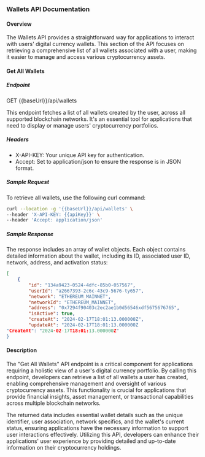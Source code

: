 ### Wallets API Documentation

#### Overview

The Wallets API provides a straightforward way for applications to interact with users' digital currency wallets. This section of the API focuses on retrieving a comprehensive list of all wallets associated with a user, making it easier to manage and access various cryptocurrency assets.

#### Get All Wallets

##### Endpoint

GET \{\{baseUrl\}\}/api/wallets

This endpoint fetches a list of all wallets created by the user, across all supported blockchain networks. It's an essential tool for applications that need to display or manage users' cryptocurrency portfolios.

##### Headers

- X-API-KEY: Your unique API key for authentication.
- Accept: Set to application/json to ensure the response is in JSON format.

##### Sample Request

To retrieve all wallets, use the following curl command:

```sh
curl --location -g '{{baseUrl}}/api/wallets' \
--header 'X-API-KEY: {{apiKey}}' \
--header 'Accept: application/json'
```

##### Sample Response

The response includes an array of wallet objects. Each object contains detailed information about the wallet, including its ID, associated user ID, network, address, and activation status:

```json
[
    {
        "id": "134a9423-0524-4dfc-85b0-057567",
        "userId": "a2667393-2c6c-43c9-5676-ty657",
        "network": "ETHEREUM_MAINNET",
        "networkId": "ETHEREUM_MAINNET",
        "address": "0x7294f90403c2ec2ae1b0d56546xdf5675676765",
        "isActive": true,
        "createAt": "2024-02-17T18:01:13.000000Z",
        "updateAt": "2024-02-17T18:01:13.000000Z
"CreateAt": "2024-02-17T18:01:13.000000Z"
}
```

#### Description

The "Get All Wallets" API endpoint is a critical component for applications requiring a holistic view of a user's digital currency portfolio. By calling this endpoint, developers can retrieve a list of all wallets a user has created, enabling comprehensive management and oversight of various cryptocurrency assets. This functionality is crucial for applications that provide financial insights, asset management, or transactional capabilities across multiple blockchain networks.

The returned data includes essential wallet details such as the unique identifier, user association, network specifics, and the wallet's current status, ensuring applications have the necessary information to support user interactions effectively. Utilizing this API, developers can enhance their applications' user experience by providing detailed and up-to-date information on their cryptocurrency holdings.